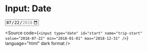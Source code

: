 
<Meta title="Atoms/Form/Input: Date" />

# Input: Date

<Unstyled>
  <input
    type="date"
    id="start"
    name="trip-start"
    value="2018-07-22"
    min="2018-01-01"
    max="2018-12-31"
  />
</Unstyled>

<Source
  code={`
    <input
      type="date"
      id="start"
      name="trip-start"
      value="2018-07-22"
      min="2018-01-01"
      max="2018-12-31"
    />
  `}
  language="html"
  dark
  format
/>